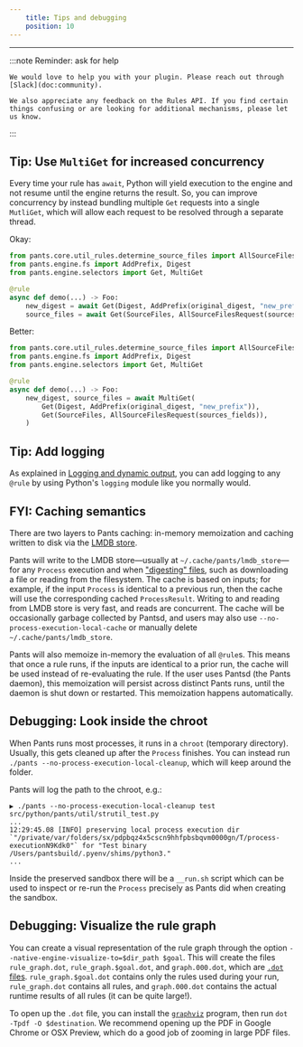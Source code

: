 ```yaml
---
    title: Tips and debugging
    position: 10
---
```


---

:::note Reminder: ask for help

    We would love to help you with your plugin. Please reach out through [Slack](doc:community).

    We also appreciate any feedback on the Rules API. If you find certain things confusing or are looking for additional mechanisms, please let us know.

:::

## Tip: Use `MultiGet` for increased concurrency

Every time your rule has `await`, Python will yield execution to the engine and not resume until the engine returns the result. So, you can improve concurrency by instead bundling multiple `Get` requests into a single `MutliGet`, which will allow each request to be resolved through a separate thread.

Okay:

```python
from pants.core.util_rules.determine_source_files import AllSourceFilesRequest, SourceFiles
from pants.engine.fs import AddPrefix, Digest
from pants.engine.selectors import Get, MultiGet

@rule
async def demo(...) -> Foo:
    new_digest = await Get(Digest, AddPrefix(original_digest, "new_prefix"))
    source_files = await Get(SourceFiles, AllSourceFilesRequest(sources_fields))
```

Better:

```python
from pants.core.util_rules.determine_source_files import AllSourceFilesRequest, SourceFiles
from pants.engine.fs import AddPrefix, Digest
from pants.engine.selectors import Get, MultiGet

@rule
async def demo(...) -> Foo:
    new_digest, source_files = await MultiGet(
        Get(Digest, AddPrefix(original_digest, "new_prefix")),
        Get(SourceFiles, AllSourceFilesRequest(sources_fields)),
    )
```

## Tip: Add logging

As explained in [Logging and dynamic output](doc:rules-api-logging), you can add logging to any `@rule` by using Python's `logging` module like you normally would.

## FYI: Caching semantics

There are two layers to Pants caching: in-memory memoization and caching written to disk via the [LMDB store](https://en.wikipedia.org/wiki/Lightning_Memory-Mapped_Database).

Pants will write to the LMDB store—usually at `~/.cache/pants/lmdb_store`—for any `Process` execution and when ["digesting" files](doc:rules-api-file-system), such as downloading a file or reading from the filesystem. The cache is based on inputs; for example, if the input `Process` is identical to a previous run, then the cache will use the corresponding cached `ProcessResult`. Writing to and reading from LMDB store is very fast, and reads are concurrent. The cache will be occasionally garbage collected by Pantsd, and users may also use `--no-process-execution-local-cache` or manually delete `~/.cache/pants/lmdb_store`.

Pants will also memoize in-memory the evaluation of all `@rule`s. This means that once a rule runs, if the inputs are identical to a prior run, the cache will be used instead of re-evaluating the rule. If the user uses Pantsd (the Pants daemon), this memoization will persist across distinct Pants runs, until the daemon is shut down or restarted. This memoization happens automatically.

## Debugging: Look inside the chroot

When Pants runs most processes, it runs in a `chroot` (temporary directory). Usually, this gets cleaned up after the `Process` finishes. You can instead run `./pants --no-process-execution-local-cleanup`, which will keep around the folder.

Pants will log the path to the chroot, e.g.:

```
▶ ./pants --no-process-execution-local-cleanup test src/python/pants/util/strutil_test.py
...
12:29:45.08 [INFO] preserving local process execution dir `"/private/var/folders/sx/pdpbqz4x5cscn9hhfpbsbqvm0000gn/T/process-executionN9Kdk0"` for "Test binary /Users/pantsbuild/.pyenv/shims/python3."
...
```

Inside the preserved sandbox there will be a `__run.sh` script which can be used to inspect or re-run the `Process` precisely as Pants did when creating the sandbox.

## Debugging: Visualize the rule graph

You can create a visual representation of the rule graph through the option `--native-engine-visualize-to=$dir_path $goal`. This will create the files `rule_graph.dot`, `rule_graph.$goal.dot`, and `graph.000.dot`, which are [`.dot` files](https://en.wikipedia.org/wiki/DOT_%28graph_description_language%29). `rule_graph.$goal.dot` contains only the rules used during your run, `rule_graph.dot` contains all rules, and `graph.000.dot` contains the actual runtime results of all rules (it can be quite large!).

To open up the `.dot` file, you can install the [`graphviz`](https://graphviz.org) program, then run `dot -Tpdf -O $destination`. We recommend opening up the PDF in Google Chrome or OSX Preview, which do a good job of zooming in large PDF files.
